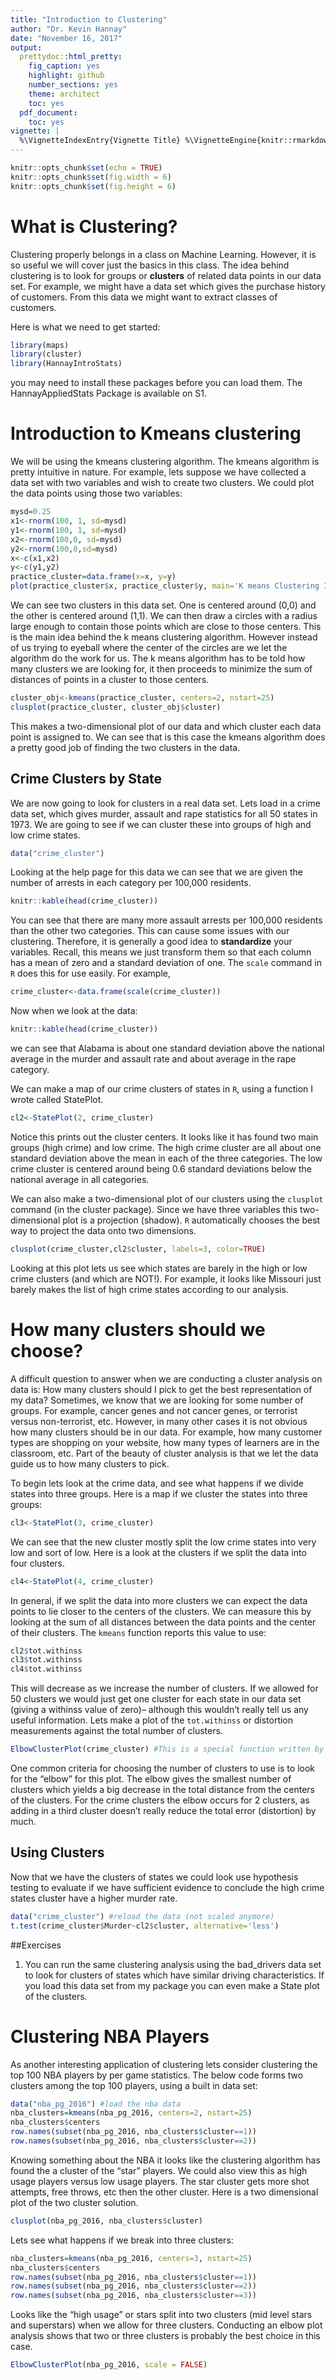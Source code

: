 ```yaml
---
title: "Introduction to Clustering"
author: "Dr. Kevin Hannay"
date: "November 16, 2017"
output:
  prettydoc::html_pretty:
    fig_caption: yes
    highlight: github
    number_sections: yes
    theme: architect
    toc: yes
  pdf_document:
    toc: yes
vignette: |
  %\VignetteIndexEntry{Vignette Title} %\VignetteEngine{knitr::rmarkdown} %\VignetteEncoding{UTF-8}
---
```


```r
knitr::opts_chunk$set(echo = TRUE)
knitr::opts_chunk$set(fig.width = 6)
knitr::opts_chunk$set(fig.height = 6)
```

# What is Clustering?
Clustering properly belongs in a class on Machine Learning. However, it is so useful we will cover just the basics in this class. The idea behind clustering is to look for groups or **clusters** of related data points in our data set. For example, we might have a data set which gives the purchase history of customers. From this data we might want to extract classes of customers.

Here is what we need to get started:
```r
library(maps)
library(cluster)
library(HannayIntroStats)
```
you may need to install these packages before you can load them. The HannayAppliedStats Package is available on S1. 

# Introduction to Kmeans clustering
We will be using the kmeans clustering algorithm. The kmeans algorithm is pretty intuitive in nature. For example, lets suppose we have collected a data set with two variables and wish to create two clusters. We could plot the data points using those two variables:
```r
mysd=0.25
x1<-rnorm(100, 1, sd=mysd)
y1<-rnorm(100, 1, sd=mysd)
x2<-rnorm(100,0, sd=mysd)
y2<-rnorm(100,0,sd=mysd)
x<-c(x1,x2)
y<-c(y1,y2)
practice_cluster=data.frame(x=x, y=y)
plot(practice_cluster$x, practice_cluster$y, main='K means Clustering Ideas')
```

We can see two clusters in this data set. One is centered around (0,0) and the other is centered around (1,1). We can then draw a circles with a radius large enough to contain those points which are close to those centers. This is the main idea behind the k means clustering algorithm. However instead of us trying to eyeball where the center of the circles are we let the algorithm do the work for us. The k means algorithm has to be told how many clusters we are looking for, it then proceeds to minimize the sum of distances of points in a cluster to those centers. 

```r
cluster_obj<-kmeans(practice_cluster, centers=2, nstart=25)
clusplot(practice_cluster, cluster_obj$cluster)
```

This makes a two-dimensional plot of our data and which cluster each data point is assigned to. We can see that is this case the kmeans algorithm does a pretty good job of finding the two clusters in the data. 


## Crime Clusters by State
We are now going to look for clusters in a real data set. Lets load in a crime data set, which gives murder, assault and rape statistics for all 50 states in 1973. We are going to see if we can cluster these into groups of high and low crime states. 
```r
data("crime_cluster")
```
Looking at the help page for this data we can see that we are given the number of arrests in each category per 100,000 residents. 
```r
knitr::kable(head(crime_cluster))
```

You can see that there are many more assault arrests per 100,000 residents than the other two categories. This can cause some issues with our clustering. Therefore, it is generally a good idea to **standardize** your variables. Recall, this means we just transform them so that each column has a mean of zero and a standard deviation of one. The `scale` command in `R` does this for use easily. For example,
```r
crime_cluster<-data.frame(scale(crime_cluster))
```

Now when we look at the data:

```r
knitr::kable(head(crime_cluster))
```

we can see that Alabama is about one standard deviation above the national average in the murder and assault rate and about average in the rape category. 


We can make a map of our crime clusters of states in `R`, using a function I wrote called StatePlot. 

```r
cl2<-StatePlot(2, crime_cluster)
```

Notice this prints out the cluster centers. It looks like it has found two main groups (high crime) and low crime. The high crime cluster are all about one standard deviation above the mean in each of the three categories. The low crime cluster is centered around being 0.6 standard deviations below the national average in all categories. 

We can also make a two-dimensional plot of our clusters using the `clusplot` command (in the cluster package). Since we have three variables this two-dimensional plot is a projection (shadow). `R` automatically chooses the best way to project the data onto two dimensions. 

```r
clusplot(crime_cluster,cl2$cluster, labels=3, color=TRUE)
```

Looking at this plot lets us see which states are barely in the high or low crime clusters (and which are NOT!). For example, it looks like Missouri just barely makes the list of high crime states according to our analysis. 


# How many clusters should we choose?

A difficult question to answer when we are conducting a cluster analysis on data is: How many clusters should I pick to get the best representation of my data? Sometimes, we know that we are looking for some number of groups. For example, cancer genes and not cancer genes, or terrorist versus non-terrorist, etc. However, in many other cases it is not obvious how many clusters should be in our data. For example, how many customer types are shopping on your website, how many types of learners are in the classroom, etc. Part of the beauty of cluster analysis is that we let the data guide us to how many clusters to pick. 

To begin lets look at the crime data, and see what happens if we divide states into three groups. Here is a map if we cluster the states into three groups:

```r
cl3<-StatePlot(3, crime_cluster)
```

We can see that the new cluster mostly split the low crime states into very low and sort of low. Here is a look at the clusters if we split the data into four clusters. 
```r
cl4<-StatePlot(4, crime_cluster)
```

In general, if we split the data into more clusters we can expect the data points to lie closer to the centers of the clusters. We can measure this by looking at the sum of all distances between the data points and the center of their clusters. The `kmeans` function reports this value to use:
```r
cl2$tot.withinss
cl3$tot.withinss
cl4$tot.withinss
```

This will decrease as we increase the number of clusters. If we allowed for 50 clusters we would just get one cluster for each state in our data set (giving a withinss value of zero)-- although this wouldn't really tell us any useful information. Lets make a plot of the `tot.withinss` or distortion measurements against the total number of clusters. 

```r
ElbowClusterPlot(crime_cluster) #This is a special function written by me in the package HannayAppliedStats
```

One common criteria for choosing the number of clusters to use is to look for the "elbow" for this plot. The elbow gives the smallest number of clusters which yields a big decrease in the total distance from the centers of the clusters. For the crime clusters the elbow occurs for $2$ clusters, as adding in a third cluster doesn't really reduce the total error (distortion) by much. 

## Using Clusters
Now that we have the clusters of states we could look use hypothesis testing to evaluate if we have sufficient evidence to conclude the high crime states cluster have a higher murder rate. 

```r
data("crime_cluster") #reload the data (not scaled anymore)
t.test(crime_cluster$Murder~cl2$cluster, alternative='less')
```


##Exercises

1. You can run the same clustering analysis using the bad_drivers data set to look for clusters of states which have similar driving characteristics. If you load this data set from my package you can even make a State plot of the clusters. 



# Clustering NBA Players

As another interesting application of clustering lets consider clustering the top 100 NBA players by per game statistics. The below code forms two clusters among the top 100 players, using a built in data set:

```r
data("nba_pg_2016") #load the nba data
nba_clusters=kmeans(nba_pg_2016, centers=2, nstart=25)
nba_clusters$centers
row.names(subset(nba_pg_2016, nba_clusters$cluster==1))
row.names(subset(nba_pg_2016, nba_clusters$cluster==2))
```

Knowing something about the NBA it looks like the clustering algorithm has found the a cluster of the "star" players. We could also view this as high usage players versus low usage players. The star cluster gets more shot attempts, free throws, etc then the other cluster. Here is a two dimensional plot of the two cluster solution. 

```r
clusplot(nba_pg_2016, nba_clusters$cluster)
```

Lets see what happens if we break into three clusters:

```r
nba_clusters=kmeans(nba_pg_2016, centers=3, nstart=25)
nba_clusters$centers
row.names(subset(nba_pg_2016, nba_clusters$cluster==1))
row.names(subset(nba_pg_2016, nba_clusters$cluster==2))
row.names(subset(nba_pg_2016, nba_clusters$cluster==3))
```

Looks like the "high usage" or stars split into two clusters (mid level stars and superstars) when we allow for three clusters. Conducting an elbow plot analysis shows that two or three clusters is probably the best choice in this case. 

```r
ElbowClusterPlot(nba_pg_2016, scale = FALSE)
```





